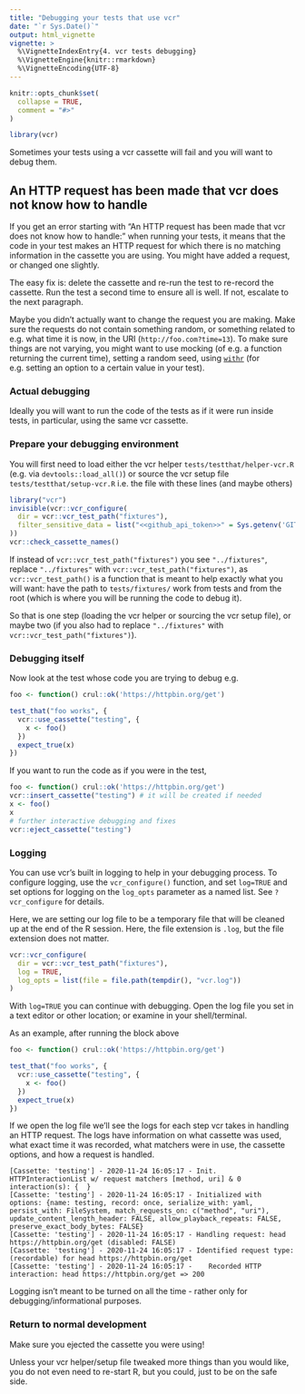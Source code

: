 ```yaml
---
title: "Debugging your tests that use vcr"
date: "`r Sys.Date()`"
output: html_vignette
vignette: >
  %\VignetteIndexEntry{4. vcr tests debugging}
  %\VignetteEngine{knitr::rmarkdown}
  %\VignetteEncoding{UTF-8}
---
```


```r
knitr::opts_chunk$set(
  collapse = TRUE,
  comment = "#>"
)
```

```r
library(vcr)
```

Sometimes your tests using a vcr cassette will fail and you will want to debug them.

## An HTTP request has been made that vcr does not know how to handle

If you get an error starting with "An HTTP request has been made that vcr does not know how to handle:" when running your tests, 
it means that the code in your test makes an HTTP request 
for which there is no matching information in the cassette you are using. 
You might have added a request, or changed one slightly.

The easy fix is: delete the cassette and re-run the test to re-record the cassette. 
Run the test a second time to ensure all is well. 
If not, escalate to the next paragraph.

Maybe you didn't actually want to change the request you are making.
Make sure the requests do not contain something random, or something related to e.g. what time it is now, in the URI (`http://foo.com?time=13`).
To make sure things are not varying, you might want to use mocking (of e.g. a function returning the current time), setting a random seed, using [`withr`](https://withr.r-lib.org/) (for e.g. setting an option to a certain value in your test).

### Actual debugging

Ideally you will want to run the code of the tests as if it were run inside tests, 
in particular, using the same vcr cassette.

### Prepare your debugging environment

You will first need to load either the vcr helper `tests/testthat/helper-vcr.R` (e.g. via `devtools::load_all()`) 
or source the vcr setup file `tests/testthat/setup-vcr.R` i.e. the file with these lines (and maybe others)

```r
library("vcr")
invisible(vcr::vcr_configure(
  dir = vcr::vcr_test_path("fixtures"),
  filter_sensitive_data = list("<<github_api_token>>" = Sys.getenv('GITHUB_PAT'))
))
vcr::check_cassette_names()

```

If instead of `vcr::vcr_test_path("fixtures")` you see `"../fixtures"`, 
replace `"../fixtures"` with `vcr::vcr_test_path("fixtures")`,
as `vcr::vcr_test_path()` is a function that is meant to help exactly what you will want: 
have the path to `tests/fixtures/` work from tests and from the root (which is where you will be running the code to debug it).

So that is one step (loading the vcr helper or sourcing the vcr setup file), 
or maybe two (if you also had to replace `"../fixtures"` with `vcr::vcr_test_path("fixtures")`).

### Debugging itself

Now look at the test whose code you are trying to debug e.g.

```r
foo <- function() crul::ok('https://httpbin.org/get')

test_that("foo works", {
  vcr::use_cassette("testing", {
    x <- foo()
  })
  expect_true(x)
})
```

If you want to run the code as if you were in the test,

```r
foo <- function() crul::ok('https://httpbin.org/get')
vcr::insert_cassette("testing") # it will be created if needed
x <- foo()
x
# further interactive debugging and fixes
vcr::eject_cassette("testing")
```

### Logging

You can use vcr's built in logging to help in your debugging process. To configure logging,
use the `vcr_configure()` function, and set `log=TRUE` and set options for logging on the
`log_opts` parameter as a named list. See `?vcr_configure` for details.

Here, we are setting our log file to be a temporary file that will be cleaned up at the end
of the R session. Here, the file extension is `.log`, but the file extension does not matter.

```r
vcr::vcr_configure(
  dir = vcr::vcr_test_path("fixtures"),
  log = TRUE,
  log_opts = list(file = file.path(tempdir(), "vcr.log"))
)
```

With `log=TRUE` you can continue with debugging. Open the log file you set in a text
editor or other location; or examine in your shell/terminal.

As an example, after running the block above

```r
foo <- function() crul::ok('https://httpbin.org/get')

test_that("foo works", {
  vcr::use_cassette("testing", {
    x <- foo()
  })
  expect_true(x)
})
```

If we open the log file we'll see the logs for each step vcr takes in handling an HTTP request.
The logs have information on what cassette was used, what exact time it was recorded, what 
matchers were in use, the cassette options, and how a request is handled.

```
[Cassette: 'testing'] - 2020-11-24 16:05:17 - Init. HTTPInteractionList w/ request matchers [method, uri] & 0 interaction(s): {  }
[Cassette: 'testing'] - 2020-11-24 16:05:17 - Initialized with options: {name: testing, record: once, serialize_with: yaml, persist_with: FileSystem, match_requests_on: c("method", "uri"), update_content_length_header: FALSE, allow_playback_repeats: FALSE, preserve_exact_body_bytes: FALSE}
[Cassette: 'testing'] - 2020-11-24 16:05:17 - Handling request: head https://httpbin.org/get (disabled: FALSE)
[Cassette: 'testing'] - 2020-11-24 16:05:17 - Identified request type: (recordable) for head https://httpbin.org/get
[Cassette: 'testing'] - 2020-11-24 16:05:17 -    Recorded HTTP interaction: head https://httpbin.org/get => 200 
```

Logging isn't meant to be turned on all the time - rather only for debugging/informational purposes.

### Return to normal development

Make sure you ejected the cassette you were using!

Unless your vcr helper/setup file tweaked more things than you would like, 
you do not even need to re-start R, but you could, just to be on the safe side.
